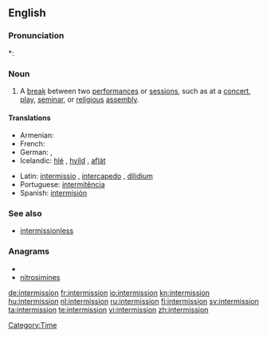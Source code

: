 ==English==

===Pronunciation===
*: {{rhymes|ɪʃən}}

===Noun===
{{en-noun}}

# A [[break]] between two [[performance]]s or [[session]]s, such as at a [[concert]], [[play]], [[seminar]], or [[religious]] [[assembly]].

====Translations====
{{trans-top|break between performances or sessions}}
* Armenian: {{t+|hy|դադար|tr=dadar}}
* French: {{t+|fr|intermission}}
* German: {{t+|de|Unterbrechung}}, {{t+|de|Pause}}
* Icelandic: [[hlé]] {{n}}, [[hvíld]] {{f}}, [[aflát]] {{n}}
{{trans-mid}}
* Latin: [[intermissio]] {{f}}, [[intercapedo]] {{f}}, [[dilidium]] {{n}}
* Portuguese: [[intermitência]] {{f}}
* Spanish: [[intermisión]]
{{trans-bottom}}

===See also===
* [[intermissionless]]

===Anagrams===
* {{alphagram|eiiimnnorsst}}
* [[nitrosimines#English|nitrosimines]]

[[Category:Time]]

[[de:intermission]]
[[fr:intermission]]
[[io:intermission]]
[[kn:intermission]]
[[hu:intermission]]
[[nl:intermission]]
[[ru:intermission]]
[[fi:intermission]]
[[sv:intermission]]
[[ta:intermission]]
[[te:intermission]]
[[vi:intermission]]
[[zh:intermission]]